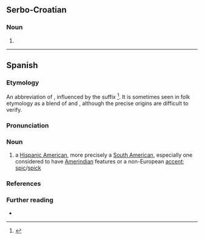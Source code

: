==Serbo-Croatian==

===Noun===
{{head|sh|noun form}}

# {{inflection of|sh|sudac||gen|p}}

----

==Spanish==

===Etymology===
An abbreviation of {{m|es|sudamericano|'''suda'''meri'''ca'''no|South American}}, influenced by the suffix {{m|es|-aco}}<ref>{{R:DRAE|entry=sudaca|id=Yd8e5OX}}</ref>. It is sometimes seen in folk etymology as a blend of {{m|es||sudamericano}} and {{m|es|caca}}, although the precise origins are difficult to verify.

===Pronunciation===
{{es-IPA}}

===Noun===
{{es-noun|mf}}

# {{lb|es|Spain|offensive|derogatory|vulgar|slang}} a [[Hispanic American]], more precisely a [[South American]], especially one considered to have [[Amerindian]] features or a non-European [[accent]]; [[spic]]/[[spick]]
#: {{syn|es|panchito}}

===References===
<references/>

===Further reading===
* {{R:DRAE}}

{{cln|es|ethnic slurs}}